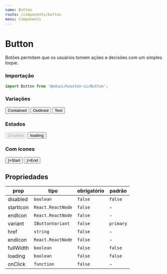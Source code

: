 ```yaml
---
name: Button
route: /components/button
menu: Components
---
```





# Button

Botões permitem que os usuários tomem ações e decisões com um simples toque.

### Importação

```js
import Button from '@eduzz/houston-ui/Button';
```

### Variações

<Playground>
  <Row>
    <Column>
      <Button>Contained</Button>
    </Column>
    <Column>
      <Button variant='outlined'>Outlined</Button>
    </Column>
    <Column>
      <Button variant='text'>Text</Button>
    </Column>
  </Row>
</Playground>

### Estados

<Playground>
  <Row>
    <Column>
      <Button disabled>Disabled</Button>
    </Column>
    <Column>
      <Button loading>loading</Button>
    </Column>
  </Row>
</Playground>

### Com ícones

<Playground>
  <Row>
    <Column>
      <Button startIcon={<InsertEmoticonIcon />}>Start</Button>
    </Column>
    <Column>
      <Button endIcon={<InsertEmoticonIcon />}>End</Button>
    </Column>
  </Row>
</Playground>

## Propriedades

| prop      | tipo              | obrigatório | padrão    |
| --------- | ----------------- | ----------- | --------- |
| disabled  | `boolean`         | `false`     | `false`   |
| startIcon | `React.ReactNode` | `false`     | -         |
| endIcon   | `React.ReactNode` | `false`     | -         |
| variant   | `IButtonVariant`  | `false`     | `primary` |
| href      | `string`          | `false`     | -         |
| endIcon   | `React.ReactNode` | `false`     | -         |
| fullWidth | `boolean`         | `false`     | `false`   |
| loading   | `boolean`         | `false`     | `false`   |
| onClick   | `function`        | `false`     | -         |
